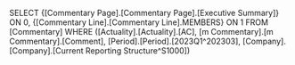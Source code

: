 SELECT {[Commentary Page].[Commentary Page].[Executive Summary]} ON 0, {[Commentary Line].[Commentary Line].MEMBERS} ON 1 FROM [Commentary] WHERE ([Actuality].[Actuality].[AC], [m Commentary].[m Commentary].[Comment], [Period].[Period].[2023Q1^202303], [Company].[Company].[Current Reporting Structure^S1000])